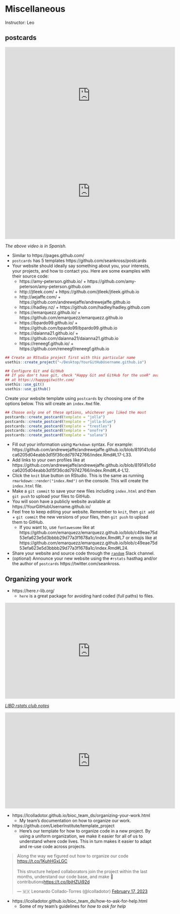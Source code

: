 # Miscellaneous

Instructor: Leo

## postcards

<iframe width="560" height="315" src="https://www.youtube.com/embed/Q6eRD8Nyxfk" title="YouTube video player" frameborder="0" allow="accelerometer; autoplay; clipboard-write; encrypted-media; gyroscope; picture-in-picture" allowfullscreen></iframe>

<iframe width="560" height="315" src="https://www.youtube.com/embed/0S_tRne5UNk" title="YouTube video player" frameborder="0" allow="accelerometer; autoplay; clipboard-write; encrypted-media; gyroscope; picture-in-picture" allowfullscreen></iframe>

_The above video is in Spanish._

* Similar to https://pages.github.com/
* `postcards` has 5 templates https://github.com/seankross/postcards
* Your website should ideally say something about you, your interests, your projects, and how to contact you. Here are some examples with their source code:
  - https://amy-peterson.github.io/ + https://github.com/amy-peterson/amy-peterson.github.com
  - http://jtleek.com/ + https://github.com/jtleek/jtleek.github.io
  - http://aejaffe.com/ + https://github.com/andrewejaffe/andrewejaffe.github.io
  - https://hadley.nz/ + https://github.com/hadley/hadley.github.com
  - https://emarquezz.github.io/ + https://github.com/emarquezz/emarquezz.github.io
  - https://bpardo99.github.io/ + https://github.com/bpardo99/bpardo99.github.io
  - https://daianna21.github.io/ + https://github.com/daianna21/daianna21.github.io
  - https://reneegf.github.io/ + https://github.com/reneegf/reneegf.github.io


```r
## Create an RStudio project first with this particular name
usethis::create_project("~/Desktop/YourGitHubUsername.github.io")

## Configure Git and GitHub
## If you don't have git, check "Happy Git and GitHub for the useR" available
## at https://happygitwithr.com/
usethis::use_git()
usethis::use_github()
```

Create your website template using `postcards` by choosing one of the options below. This will create an `index.Rmd` file.

```r
## Choose only one of these options, whichever you liked the most
postcards::create_postcard(template = "jolla")
postcards::create_postcard(template = "jolla-blue")
postcards::create_postcard(template = "trestles")
postcards::create_postcard(template = "onofre")
postcards::create_postcard(template = "solana")
```

* Fill out your information using `Markdown` syntax. For example: https://github.com/andrewejaffe/andrewejaffe.github.io/blob/819141c6dca6205d04eabb3d15f36cdd79742766/index.Rmd#L17-L33.
* Add links to your own profiles like at https://github.com/andrewejaffe/andrewejaffe.github.io/blob/819141c6dca6205d04eabb3d15f36cdd79742766/index.Rmd#L4-L12.
* Click the `knit` blue button on RStudio. This is the same as running `rmarkdown::render("index.Rmd")` on the console. This will create the `index.html` file.
* Make a `git commit` to save your new files including `index.html` and then `git push` to upload your files to GitHub.
* You will soon have a publicly website available at https://YourGitHubUsername.github.io/
* Feel free to keep editing your website. Remember to `knit`, then `git add` + `git commit` the new versions of your files, then `git push` to upload them to GitHub.
  - If you want to, use `fontawesome` like at https://github.com/emarquezz/emarquezz.github.io/blob/c49eae75d53efa623e5d3bbbb29d77a3f1678a1c/index.Rmd#L7 or emojis like at https://github.com/emarquezz/emarquezz.github.io/blob/c49eae75d53efa623e5d3bbbb29d77a3f1678a1c/index.Rmd#L24.
* Share your website and source code through the [`random`](https://cshldata-2023.slack.com/archives/C058SB8TB1C) Slack channel.
* (optional) Announce your new website using the `#rstats` hasthag and/or the author of `postcards` https://twitter.com/seankross.

## Organizing your work

* https://here.r-lib.org/
  - `here` is a great package for avoiding hard coded (full paths) to files.

<iframe width="560" height="315" src="https://www.youtube.com/embed/XTuJ8vGnzBU" title="YouTube video player" frameborder="0" allow="accelerometer; autoplay; clipboard-write; encrypted-media; gyroscope; picture-in-picture; web-share" allowfullscreen></iframe>

[_LIBD rstats club notes_](https://docs.google.com/document/d/1oAW3z9eo0LRAPeEqqm4VyPfOz8NF0vhfd76jwcJkkog/edit)

<iframe width="560" height="315" src="https://www.youtube.com/embed/-GdqCf0dFPU" title="YouTube video player" frameborder="0" allow="accelerometer; autoplay; clipboard-write; encrypted-media; gyroscope; picture-in-picture; web-share" allowfullscreen></iframe>


* https://lcolladotor.github.io/bioc_team_ds/organizing-your-work.html
  - My team's documentation on how to organize our work.
* https://github.com/LieberInstitute/template_project
  - Here's our template for how to organize code in a new project. By using a uniform organization, we make it easier for all of us to understand where code lives. This in turn makes it easier to adapt and re-use code across projects.
  
<blockquote class="twitter-tweet"><p lang="en" dir="ltr">Along the way we figured out how to organize our code <a href="https://t.co/1KuhHGxLGC">https://t.co/1KuhHGxLGC</a><br><br>This structure helped collaborators join the project within the last months, understand our code base, and make 🤩 contributions<a href="https://t.co/IbjHZUi92d">https://t.co/IbjHZUi92d</a></p>&mdash; 🇲🇽 Leonardo Collado-Torres (@lcolladotor) <a href="https://twitter.com/lcolladotor/status/1626687327333683201?ref_src=twsrc%5Etfw">February 17, 2023</a></blockquote> <script async src="https://platform.twitter.com/widgets.js" charset="utf-8"></script>

* https://lcolladotor.github.io/bioc_team_ds/how-to-ask-for-help.html
  - Some of my team's guidelines for _how to ask for help_

